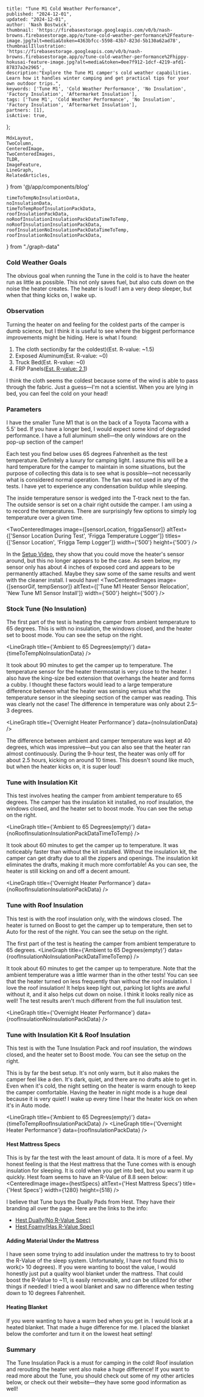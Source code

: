 
    title: "Tune M1 Cold Weather Performance",
    published: "2024-12-01",
    updated: "2024-12-01",
    author: 'Nash Bostwick',
    thumbnail: 'https://firebasestorage.googleapis.com/v0/b/nash-browns.firebasestorage.app/o/tune-cold-weather-performance%2Ffeature-image.jpg?alt=media&token=4363bfcc-5598-43b7-823d-5b130a62ad78',
    thumbnailIllustration: 'https://firebasestorage.googleapis.com/v0/b/nash-browns.firebasestorage.app/o/tune-cold-weather-performance%2Fhippy-hokusai-feature-image.jpg?alt=media&token=0ee7f912-1dcf-4219-afd1-87837a2e2965',
    description:"Explore the Tune M1 camper's cold weather capabilities. Learn how it handles winter camping and get practical tips for your own outdoor trips.",
    keywords: ['Tune M1', 'Cold Weather Performance', 'No Insulation', 'Factory Insulation', 'Aftermarket Insulation'],
    tags: ['Tune M1', 'Cold Weather Performance', 'No Insulation', 'Factory Insulation', 'Aftermarket Insulation'],
    partners: [1],
    isActive: true,
}; 


    MdxLayout,
    TwoColumn,
    CenteredImage, 
    TwoCenteredImages, 
    TLDR,
    ImageFeature,
    LineGraph,
    RelatedArticles,
} from '@/app/components/blog'

    timeToTempNoInsulationData,
    noInsulationData,
    timeToTempRoofInsulationPackData,
    roofInsulationPackData,
    noRoofInsulationInsulationPackDataTimeToTemp,
    noRoofInsulationInsulationPackData,
    roofInsulationNoInsulationPackDataTimeToTemp,
    roofInsulationNoInsulationPackData,
} from "./graph-data"




<ImageFeature
    title='Tune M1 Cold Weather Performance'
    image={featureImage}
/>

<MdxLayout>

<TLDR
text="I have put the Tune M1 to the test this winter. I have tested its performance in different configurations and cold weather conditions. This includes no insulation, the Tune Insulation Pack, and other ways to improve the cold-weather performance of the camper. If you are looking for the largest gain for the least amount of work, just buy and install the Tune Insulation Pack."
/>

### Cold Weather Goals
The obvious goal when running the Tune in the cold is to have the heater run as little as possible. This not only saves fuel, but also cuts down on the noise the heater creates. The heater is loud! I am a very deep sleeper, but when that thing kicks on, I wake up.

### Observation
Turning the heater on and feeling for the coldest parts of the camper is dumb science, but I think it is useful to see where the biggest performance improvements might be hiding. Here is what I found:

1. The cloth section(by far the coldest)(Est. R-value: ~1.5)
2. Exposed Aluminum(Est. R-value: ~0)
3. Truck Bed(Est. R-value: ~0)
4. FRP Panels([Est. R-value: 2.1][5]) 

I think the cloth seems the coldest because some of the wind is able to pass through the fabric. Just a guess—I'm not a scientist. When you are lying in bed, you can feel the cold on your head!

### Parameters

I have the smaller Tune M1 that is on the back of a Toyota Tacoma with a 5.5' bed. If you have a longer bed, I would expect some kind of degraded performance. I have a full aluminum shell—the only windows are on the pop-up section of the camper!

Each test you find below uses 65 degrees Fahrenheit as the test temperature. Definitely a luxury for camping light. I assume this will be a hard temperature for the camper to maintain in some situations, but the purpose of collecting this data is to see what is possible—not necessarily what is considered normal operation. The fan was not used in any of the tests. I have yet to experience any condensation buildup while sleeping.

The inside temperature sensor is wedged into the T-track next to the fan. The outside sensor is set on a chair right outside the camper. I am using a <FriggaTempLoger/> to record the temperatures. There are surprisingly few options to simply log temperature over a given time.

<TwoCenteredImages image={[sensorLocation, friggaSensor]} altText={['Sensor Location During Test', 'Frigga Temperature Logger']} titles={['Sensor Location', 'Frigga Temp Logger']} width={'500'} height={'500'} /> 

In the [Setup Video][1], they show that you could move the heater's sensor around, but this no longer appears to be the case. As seen below, my sensor only has about 4 inches of exposed cord and appears to be permanently attached. Maybe they saw some of the same results and went with the cleaner install. I would have!
<TwoCenteredImages image={[sensorGif, tempSensor]} altText={['Tune M1 Heater Sensor Relocation', 'New Tune M1 Sensor Install']} width={'500'} height={'500'} />

### Stock Tune (No Insulation)
<TwoColumn>
The first part of the test is heating the camper from ambient temperature to 65 degrees. This is with no insulation, the windows closed, and the heater set to boost mode. You can see the setup on the right.
<CenteredImage image={insideCamperNoInsulation} altText={'Inside Camper Windows Closed'} width={700} height={700} />
</TwoColumn>

<LineGraph title={'Ambient to 65 Degrees(empty)'} data={timeToTempNoInsulationData} />

It took about 90 minutes to get the camper up to temperature. The temperature sensor for the heater thermostat is very close to the heater. I also have the king-size bed extension that overhangs the heater and forms a cubby. I thought these factors would lead to a large temperature difference between what the heater was sensing versus what the temperature sensor in the sleeping section of the camper was reading. This was clearly not the case! The difference in temperature was only about 2.5–3 degrees.

<LineGraph title={'Overnight Heater Performance'} data={noInsulationData} />

The difference between ambient and camper temperature was kept at 40 degrees, which was impressive—but you can also see that the heater ran almost continuously. During the 9-hour test, the heater was only off for about 2.5 hours, kicking on around 10 times. This doesn't sound like much, but when the heater kicks on, it is super loud!

### Tune with Insulation Kit
This test involves heating the camper from ambient temperature to 65 degrees. The camper has the insulation kit installed, no roof insulation, the windows closed, and the heater set to boost mode. You can see the setup on the right.

<LineGraph title={'Ambient to 65 Degrees(empty)'} data={noRoofInsulationInsulationPackDataTimeToTemp} />

It took about 60 minutes to get the camper up to temperature. It was noticeably faster than without the kit installed. Without the insulation kit, the camper can get drafty due to all the zippers and openings. The insulation kit eliminates the drafts, making it much more comfortable! As you can see, the heater is still kicking on and off a decent amount.

<LineGraph title={'Overnight Heater Performance'} data={noRoofInsulationInsulationPackData} />

### Tune with Roof Insulation

<TwoColumn>
This test is with the roof insulation only, with the windows closed. The heater is turned on Boost to get the camper up to temperature, then set to Auto for the rest of the night. You can see the setup on the right.
<CenteredImage image={insideCamperRoofInsulation} altText={'Inside Camper Windows Closed'} width={700} height={700} />
</TwoColumn>

The first part of the test is heating the camper from ambient temperature to 65 degrees.
<LineGraph title={'Ambient to 65 Degrees(empty)'} data={roofInsulationNoInsulationPackDataTimeToTemp} />

It took about 60 minutes to get the camper up to temperature. Note that the ambient temperature was a little warmer than in the other tests! You can see that the heater turned on less frequently than without the roof insulation. I love the roof insulation! It helps keep light out, parking lot lights are awful without it, and it also helps cut down on noise. I think it looks really nice as well! The test results aren't much different from the full insulation test.

<LineGraph title={'Overnight Heater Performance'} data={roofInsulationNoInsulationPackData} />

### Tune with Insulation Kit & Roof Insulation
<TwoColumn>
This test is with the Tune Insulation Pack and roof insulation, the windows closed, and the heater set to Boost mode. You can see the setup on the right.
<CenteredImage image={insideCamperFullInsulation} altText={'Inside Camper Windows Closed'} width={700} height={700} />
</TwoColumn>

This is by far the best setup. It's not only warm, but it also makes the camper feel like a den. It's dark, quiet, and there are no drafts able to get in. Even when it's cold, the night setting on the heater is warm enough to keep the camper comfortable. Having the heater in night mode is a huge deal because it is very quiet! I wake up every time I hear the heater kick on when it's in Auto mode.

<LineGraph title={'Ambient to 65 Degrees(empty)'} data={timeToTempRoofInsulationPackData} />
<LineGraph title={'Overnight Heater Performance'} data={roofInsulationPackData} />

#### Hest Mattress Specs
This is by far the test with the least amount of data. It is more of a feel. My honest feeling is that the Hest mattress that the Tune comes with is enough insulation for sleeping. It is cold when you get into bed, but you warm it up quickly. Hest foam seems to have an R-Value of 8.8 seen below:
<CenteredImage image={hestSpecs} altText={'Hest Mattress Specs'} title={'Hest Specs'} width={1280} height={518} />

I believe that Tune buys the Dually Pads from Hest. They have their branding all over the page. Here are the links to the info:
* [Hest Dually(No R-Value Spec)][3]
* [Hest Foamy(Has R-Value Spec)][3]

#### Adding Material Under the Mattress
I have seen some trying to add insulation under the mattress to try to boost the R-Value of the sleep system. Unfortunately, I have not found this to work(> 10 degrees). If you were wanting to boost the value, I would honestly just put a quality wool blanket under the mattress. That could boost the R-Value to ~11, is easily removable, and can be utilized for other things if needed! I tried a wool blanket and saw no difference when testing down to 10 degrees Fahrenheit.

#### Heating Blanket
If you were wanting to have a warm bed when you get in. I would look at a heated blanket. That made a huge difference for me. I placed the blanket below the comforter and turn it on the lowest heat setting!


### Summary
The Tune Insulation Pack is a must for camping in the cold! Roof insulation and rerouting the heater vent also make a huge difference! If you want to read more about the Tune, you should check out some of my other articles below, or check out their website—they have some good information as well!

<RelatedArticles 
    articleOne={relatedArticleOne}
    articleTwo={relatedArticleTwo}
    articleThree={relatedArticleThree}
/>

</MdxLayout>

[1]: https://www.youtube.com/watch?v=RCQB0O0w-uk
[2]: /blog/articals/tune-heater
[3]: https://hest.com/products/dually-extend
[4]: https://hest.com/products/foamy
[5]: https://merrittsupply.com/wp-content/uploads/2017/05/FRP-Honeycomb-TDS.pdf?srsltid=AfmBOopX1vFFzVEkNeA_A-dJcpsNzvkXsbNlbQ7a3B7GgWRglsu6Imd6
[6]: /blog/articals/tune-heated-blanket
[7]: /blog/articals/tune-heater-vent-reroute
[60]: https://www.amazon.com/Homemate-Electric-Heated-Blanket-King/dp/B0D66TNSP3/ref=sr_1_10?dib=eyJ2IjoiMSJ9.waqzPEzZEkepNwdY-eD1ycPhg2nYrNsFRy-XgDNTjLN6U0jsrU9YK7jC98_2jSA2BUgjUl1mvwDXpp2quAQYjzYFD1z9OL6Xc5DgA1WjamnUnPKSbP7-hmcAilWiu62k4d5_fFFjxtIQ1NN7hYlhLPVrDxBwyi4QJpKAM0hfywhUbUCWoJkv5Bj-p0YPz2-nNjTsxBWP_VdPmvCLFtbTPy7H3wz6Je-j2MhimMXEsxKSh6rFKulYdZH9aqAr0yGlBngrMOXvz16khJus0ElxNVBVay6EfHXu1W63Rd1afKA.7jAot0lU-d48m2LB2W3jucof8Eelvzhw6VWyAzrYN1M&dib_tag=se&hvadid=631491241413&hvdev=c&hvlocphy=9023836&hvnetw=g&hvqmt=e&hvrand=6063659926571370957&hvtargid=kwd-391822225100&hydadcr=7439_13294077&keywords=amazon%2Bking%2Bsize%2Belectric%2Bblanket&qid=1734116477&sr=8-10&th=1
